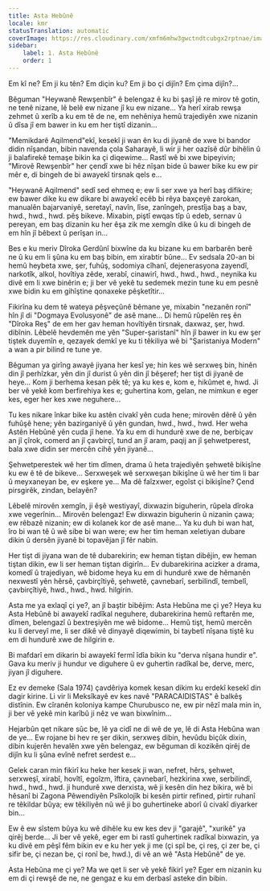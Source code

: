 ```yaml
---
title: Asta Hebûnê
locale: kmr
statusTranslation: automatic
coverImage: https://res.cloudinary.com/xmfm6mhw3gwctndtcubgx2rptnae/image/upload/v1740468922/small_cover_tratado_de_psicologia_revolucionaria_a4c0dca4e0.webp
sidebar:
    label: 1. Asta Hebûnê
    order: 1
---
```

Em kî ne? Em ji ku tên? Em diçin ku? Em ji bo çi dijîn? Em çima dijîn?...

Bêguman "Heywanê Rewşenbîr" ê belengaz ê ku bi şaşî jê re mirov tê gotin, ne tenê nizane, lê belê ew nizane jî ku ew nizane... Ya herî xirab rewşa zehmet û xerîb a ku em tê de ne, em nehêniya hemû trajediyên xwe nizanin û dîsa jî em bawer in ku em her tiştî dizanin...

"Memikdarê Aqilmend"ekî, kesekî ji wan ên ku di jiyanê de xwe bi bandor didin nîşandan, bibin navenda çola Saharayê, li wir ji her oazîsê dûr bihêlin û ji balafirekê temaşe bikin ka çi diqewime... Rastî wê bi xwe bipeyivin; "Mirovê Rewşenbîr" her çendî xwe bi hêz nîşan bide û bawer bike ku ew pir mêr e, di bingeh de bi awayekî tirsnak qels e...

"Heywanê Aqilmend" sedî sed ehmeq e; ew li ser xwe ya herî baş difikire; ew bawer dike ku ew dikare bi awayekî ecêb bi rêya baxçeyê zarokan, manualên bajarvaniyê, seretayî, navîn, lîse, zanîngeh, prestîja baş a bav, hwd., hwd., hwd. pêş bikeve. Mixabin, piştî ewqas tîp û edeb, sernav û pereyan, em baş dizanin ku her êşa zik me xemgîn dike û ku di bingeh de em hîn jî bêbext û perîşan in...

Bes e ku meriv Dîroka Gerdûnî bixwîne da ku bizane ku em barbarên berê ne û ku em li şûna ku em baş bibin, em xirabtir bûne... Ev sedsala 20-an bi hemû heybeta xwe, şer, fuhûş, sodomiya cîhanî, dejenerasyona zayendî, narkotîk, alkol, hovîtiya zêde, xerabî, cinawirî, hwd., hwd., hwd., neynika ku divê em li xwe binêrin e; ji ber vê yekê tu sedemek mezin tune ku em pesnê xwe bidin ku em gihîştine qonaxeke pêşketîtir...

Fikirîna ku dem tê wateya pêşveçûnê bêmane ye, mixabin "nezanên ronî" hîn jî di "Dogmaya Evolusyonê" de asê mane... Di hemû rûpelên reş ên "Dîroka Reş" de em her gav heman hovîtiyên tirsnak, daxwaz, şer, hwd. dibînin. Lêbelê hevdemên me yên "Super-şaristanî" hîn jî bawer in ku ew şer tiştek duyemîn e, qezayek demkî ye ku ti têkiliya wê bi "Şaristaniya Modern" a wan a pir bilind re tune ye.

Bêguman ya girîng awayê jiyana her kesî ye; hin kes wê serxweş bin, hinên din jî perhîzkar, yên din jî durist û yên din jî bêşeref; her tişt di jiyanê de heye... Kom ji berhema kesan pêk tê; ya ku kes e, kom e, hikûmet e, hwd. Ji ber vê yekê kom berfirehiya kes e; guhertina kom, gelan, ne mimkun e eger kes, eger her kes xwe neguhere...

Tu kes nikare înkar bike ku astên civakî yên cuda hene; mirovên dêrê û yên fuhûşê hene; yên bazirganiyê û yên gundan, hwd., hwd., hwd. Her weha Astên Hebûnê yên cuda jî hene. Ya ku em di hundurê xwe de ne, berbiçav an jî çîrok, comerd an jî çavbirçî, tund an jî aram, paqij an jî şehwetperest, bala xwe didin ser mercên cihê yên jiyanê...

Şehwetperestek wê her tim dîmen, drama û heta trajediyên şehwetê bikişîne ku ew ê tê de bikeve... Serxweşek wê serxweşan bikişîne û wê her tim li bar û meyxaneyan be, ev eşkere ye... Ma dê faîzxwer, egoîst çi bikişîne? Çend pirsgirêk, zindan, belayên?

Lêbelê mirovên xemgîn, ji êşê westiyayî, dixwazin biguherin, rûpela dîroka xwe vegerînin... Mirovên belengaz! Ew dixwazin biguherin û nizanin çawa; ew rêbazê nizanin; ew di kolanek kor de asê mane... Ya ku duh bi wan hat, îro bi wan tê û wê sibe bi wan were; ew her tim heman xeletiyan dubare dikin û dersên jiyanê bi topavêjan jî fêr nabin.

Her tişt di jiyana wan de tê dubarekirin; ew heman tiştan dibêjin, ew heman tiştan dikin, ew li ser heman tiştan digirîn... Ev dubarekirina acizker a drama, komedî û trajediyan, wê bidome heya ku em di hundurê xwe de hêmanên nexwestî yên hêrsê, çavbirçîtiyê, şehwetê, çavnebarî, serbilindî, tembelî, çavbirçîtiyê, hwd., hwd., hwd. hilgirin.

Asta me ya exlaqî çi ye?, an jî baştir bibêjim: Asta Hebûna me çi ye? Heya ku Asta Hebûnê bi awayekî radîkal neguhere, dubarekirina hemû reftarên me, dîmen, belengazî û bextreşiyên me wê bidome... Hemû tişt, hemû mercên ku li derveyî me, li ser dikê vê dinyayê diqewimin, bi taybetî nîşana tiştê ku em di hundurê xwe de hilgirin e.

Bi mafdarî em dikarin bi awayekî fermî îdîa bikin ku "derva nîşana hundir e". Gava ku meriv ji hundur ve diguhere û ev guhertin radîkal be, derve, merc, jiyan jî diguhere.

Ez ev demeke (Sala 1974) çavdêriya komek kesan dikim ku erdekî kesekî din dagir kirine. Li vir li Meksîkayê ev kes navê "PARACAIDISTAS" ê balkêş distînin. Ew cîranên koloniya kampe Churubusco ne, ew pir nêzî mala min in, ji ber vê yekê min karîbû ji nêz ve wan bixwînim...

Hejarbûn qet nikare sûc be, lê ya cidî ne di wê de ye, lê di Asta Hebûna wan de ye... Ew rojane bi hev re şer dikin, serxweş dibin, hevûdu biçûk dixin, dibin kujerên hevalên xwe yên belengaz, ew bêguman di kozikên qirêj de dijîn ku li şûna evînê nefret serdest e...

Gelek caran min fikirî ku heke her kesek ji wan, nefret, hêrs, şehwet, serxweşî, xirabî, hovîtî, egoîzm, îftira, çavnebarî, hezkirina xwe, serbilindî, hwd., hwd., hwd. ji hundurê xwe derxista, wê ji kesên din hez bikira, wê bi hêsanî bi Zagona Pêwendiyên Psîkolojîk bi kesên pirtir refined, pirtir ruhanî re têkildar bûya; ew têkiliyên nû wê ji bo guhertineke aborî û civakî diyarker bin...

Ew ê ew sîstem bûya ku wê dihêle ku ew kes dev ji "garajê", "xurikê" ya qirêj berde... Ji ber vê yekê, eger em bi rastî guhertinek radîkal bixwazin, ya ku divê em pêşî fêm bikin ev e ku her yek ji me (çi spî be, çi reş, çi zer be, çi sifir be, çi nezan be, çi ronî be, hwd.), di vê an wê "Asta Hebûnê" de ye.

Asta Hebûna me çi ye? Ma we qet li ser vê yekê fikirî ye? Eger em nizanin ku em di çi rewşê de ne, ne gengaz e ku em derbasî asteke din bibin.

